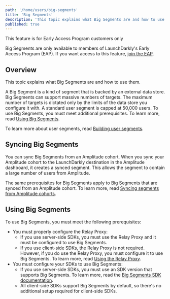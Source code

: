 ```yaml
---
path: '/home/users/big-segments'
title: 'Big Segments'
description: 'This topic explains what Big Segments are and how to use them.'
published: true
---
```


<Callout intent="info">
  <CalloutTitle>This feature is for Early Access Program customers only</CalloutTitle>
  <CalloutDescription>

Big Segments are only available to members of LaunchDarkly's Early Access Program (EAP). If you want access to this feature, [join the EAP](https://docs.google.com/forms/d/e/1FAIpQLScJ5qCC_RZTW9pPSXVZk9HaKzpltNAeoQb2t6gh7dLicwQWQQ/viewform).

  </CalloutDescription>
</Callout>

## Overview

This topic explains what Big Segments are and how to use them.

A Big Segment is a kind of segment that is backed by an external data store. Big Segments can support massive numbers of targets. The maximum number of targets is dictated only by the limits of the data store you configure it with. A standard user segment is capped at 50,000 users. To use Big Segments, you must meet additional prerequisites. To learn more, read [Using Big Segments](#using-big-segments).

To learn more about user segments, read [Building user segments](/home/users/segments).

## Syncing Big Segments

You can sync Big Segments from an Amplitude cohort. When you sync your Amplitude cohort to the LaunchDarkly destination in the Amplitude dashboard, it creates a synced segment. This allows the segment to contain a large number of users from Amplitude.

The same prerequisites for Big Segments apply to Big Segments that are synced from an Amplitude cohort. To learn more, read [Syncing segments from Amplitude cohorts](/home/users/synced-segments).

## Using Big Segments

To use Big Segments, you must meet the following prerequisites:

- You must properly configure the Relay Proxy:
    - If you use server-side SDKs, you must use the Relay Proxy and it must be configured to use Big Segments.
    - If you use client-side SDKs, the Relay Proxy is not required. However, if you do use the Relay Proxy, you must configure it to use Big Segments. To learn more, read [Using the Relay Proxy](/home/relay-proxy/using).
- You must configure your SDKs to use Big Segments:
    - If you use server-side SDKs, you must use an SDK version that supports Big Segments. To learn more, read the [Big Segments SDK documentation](/sdk/features/big-segments).
    - All client-side SDKs support Big Segments by default, so there's no additional setup required for client-side SDKs.
